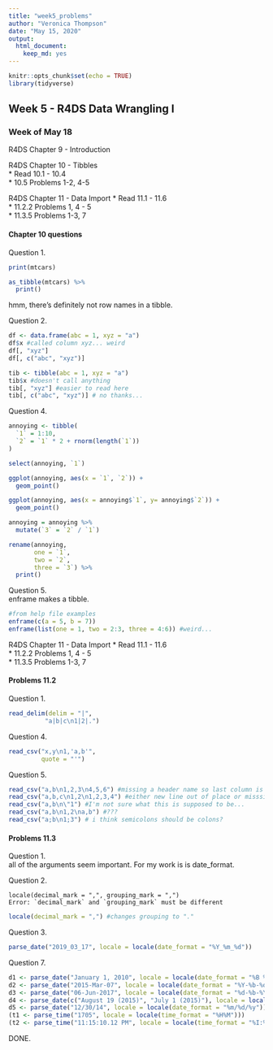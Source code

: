 ```yaml
---
title: "week5_problems"
author: "Veronica Thompson"
date: "May 15, 2020"
output: 
  html_document: 
    keep_md: yes
---
```


```r
knitr::opts_chunk$set(echo = TRUE)
library(tidyverse)
```
## Week 5 - R4DS Data Wrangling I  
### Week of May 18  

R4DS Chapter 9 - Introduction  

R4DS Chapter 10 - Tibbles  
* Read 10.1 - 10.4  
* 10.5 Problems 1-2, 4-5  

R4DS Chapter 11 - Data Import 
* Read 11.1 - 11.6  
* 11.2.2 Problems 1, 4 - 5  
* 11.3.5 Problems 1-3, 7  

#### Chapter 10 questions  

Question 1.  
```r
print(mtcars)

as_tibble(mtcars) %>%
  print()
```

hmm, there's definitely not row names in a tibble.  

Question 2.  
```r
df <- data.frame(abc = 1, xyz = "a")
df$x #called column xyz... weird
df[, "xyz"] 
df[, c("abc", "xyz")]
```

```r
tib <- tibble(abc = 1, xyz = "a")
tib$x #doesn't call anything
tib[, "xyz"] #easier to read here
tib[, c("abc", "xyz")] # no thanks...
```

Question 4.  
```r
annoying <- tibble(
  `1` = 1:10,
  `2` = `1` * 2 + rnorm(length(`1`))
)

select(annoying, `1`)

ggplot(annoying, aes(x = `1`, `2`)) +
  geom_point()

ggplot(annoying, aes(x = annoying$`1`, y= annoying$`2`)) +
  geom_point()

annoying = annoying %>%
  mutate(`3` = `2` / `1`)

rename(annoying, 
       one = `1`,
       two = `2`, 
       three = `3`) %>%
  print()
```

Question 5.  
enframe makes a tibble.  
```r
#from help file examples
enframe(c(a = 5, b = 7))
enframe(list(one = 1, two = 2:3, three = 4:6)) #weird...
```

R4DS Chapter 11 - Data Import 
* Read 11.1 - 11.6  
* 11.2.2 Problems 1, 4 - 5  
* 11.3.5 Problems 1-3, 7  

#### Problems 11.2   
Question 1.  
```r
read_delim(delim = "|",
          "a|b|c\n1|2|.")
```

Question 4.  
```r
read_csv("x,y\n1,'a,b'",
         quote = "'")
```

Question 5.  
```r
read_csv("a,b\n1,2,3\n4,5,6") #missing a header name so last column is dropped
read_csv("a,b,c\n1,2\n1,2,3,4") #either new line out of place or misssing a col again. empty cells are filled with NA.
read_csv("a,b\n\"1") #I'm not sure what this is supposed to be...
read_csv("a,b\n1,2\na,b") #??? 
read_csv("a;b\n1;3") # i think semicolons should be colons?
```

#### Problems 11.3  
Question 1.  
all of the arguments seem important. For my work is is date_format.  

Question 2.  
```{}
locale(decimal_mark = ",", grouping_mark = ",")
Error: `decimal_mark` and `grouping_mark` must be different
```

```r
locale(decimal_mark = ",") #changes grouping to "."
```

Question 3.  
```r
parse_date("2019_03_17", locale = locale(date_format = "%Y_%m_%d"))
```

Question 7.  
```r
d1 <- parse_date("January 1, 2010", locale = locale(date_format = "%B %d, %Y"))
d2 <- parse_date("2015-Mar-07", locale = locale(date_format = "%Y-%b-%d"))
d3 <- parse_date("06-Jun-2017", locale = locale(date_format = "%d-%b-%Y"))
d4 <- parse_date(c("August 19 (2015)", "July 1 (2015)"), locale = locale(date_format = "%B %d (%Y)"))
d5 <- parse_date("12/30/14", locale = locale(date_format = "%m/%d/%y")) # Dec 30, 2014
(t1 <- parse_time("1705", locale = locale(time_format = "%H%M")))
(t2 <- parse_time("11:15:10.12 PM", locale = locale(time_format = "%I:%M:%OS %p")))
```

DONE.